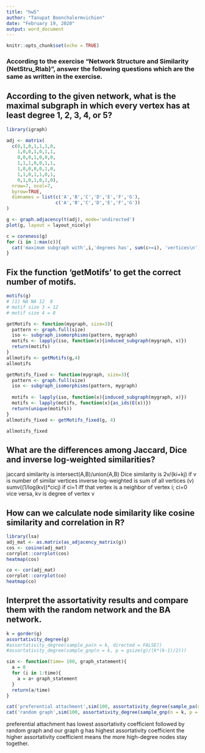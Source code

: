 ```yaml
---
title: "hw5"
author: "Tanupat Boonchalermvichien"
date: "February 19, 2020"
output: word_document
---
```


```r
knitr::opts_chunk$set(echo = TRUE)
```

### According to the exercise “Network Structure and Similarity (NetStru_Rlab)”, answer the following questions which are the same as written in the exercise.

## According to the given network, what is the maximal subgraph in which every vertex has at least degree 1, 2, 3, 4, or 5?
```r
library(igraph)

adj <- matrix(
  c(0,1,0,1,1,1,0,
    1,0,0,1,0,1,1,
    0,0,0,1,0,0,0,
    1,1,1,0,0,1,1,
    1,0,0,0,0,1,0,
    1,1,0,1,1,0,1,
    0,1,0,1,0,1,0), 
  nrow=7, ncol=7,
  byrow=TRUE,
  dimnames = list(c('A','B','C','D','E','F','G'),
                  c('A','B','C','D','E','F','G'))
)

g <- graph.adjacency(t(adj), mode='undirected')
plot(g, layout = layout_nicely)
```

```r
c = coreness(g)
for (i in 1:max(c)){
  cat('maximum subgraph with',i,'degrees has', sum(c>=i), 'vertices\n')
}
```

## Fix the function ‘getMotifs’ to get the correct number of motifs.

```r
motifs(g)
# [1] NA NA 12  8
# motif size 3 = 12
# motif size 4 = 8 

getMotifs <- function(mygraph, size=3){
  pattern <- graph.full(size)
  iso <- subgraph_isomorphisms(pattern, mygraph)
  motifs <- lapply(iso, function(x){induced_subgraph(mygraph, x)})
  return(motifs)
}
allmotifs <- getMotifs(g,4)
allmotifs
```

```r
getMotifs_fixed <- function(mygraph, size=3){
  pattern <- graph.full(size)
  iso <- subgraph_isomorphisms(pattern, mygraph)
  
  motifs <- lapply(iso, function(x){induced_subgraph(mygraph, x)})
  motifs <- lapply(motifs, function(x){as_ids(E(x))})
  return(unique(motifs))
}
allmotifs_fixed <- getMotifs_fixed(g, 4)

allmotifs_fixed

```


## What are the differences among Jaccard, Dice and inverse log-weighted similarities?

jaccard similarity is intersect(A,B)/union(A,B)
Dice similarity is 2v/(ki+kj) if v is number of similar vertices
inverse log-weighted is sum of all vertices (v)  sumv((1/log(kv))*cicj) if ci=1 iff that vertex is a neighbor of vertex i; ci=0 vice versa, kv is degree of vertex v

## How can we calculate node similarity like cosine similarity and correlation in R?

```r
library(lsa)
adj_mat <- as.matrix(as_adjacency_matrix(g))
cos <- cosine(adj_mat)
corrplot::corrplot(cos)
heatmap(cos)
```
```r
co <- cor(adj_mat)
corrplot::corrplot(co)
heatmap(co)
```
## Interpret the assortativity results and compare them with the random network and the BA network.

```r
k = gorder(g)
assortativity_degree(g)
#assortativity_degree(sample_pa(n = k, directed = FALSE))
#assortativity_degree(sample_gnp(n = k, p = gsize(g)/(k*(k-1)/2)))

sim <- function(time= 100, graph_statement){
  a = 0
  for (i in 1:time){
    a = a+ graph_statement
  }
  return(a/time)
}

cat('preferential attachment',sim(100, assortativity_degree(sample_pa(n = k, directed = FALSE))),'\n')
cat('random graph',sim(100, assortativity_degree(sample_gnp(n = k, p = gsize(g)/(k*(k-1)/2)))))
```
preferential attachment has lowest assortativity coefficient
followed by random graph
and our graph g has highest assortativity coefficient
the higher assortativity coefficient means the more high-degree nodes stay together. 